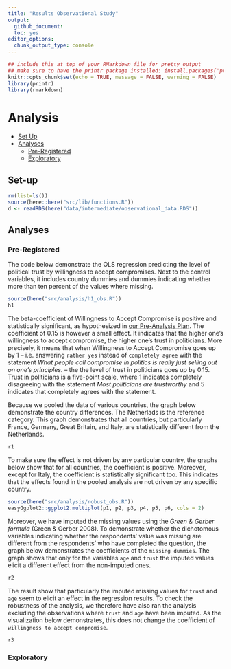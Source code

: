 ```yaml
---
title: "Results Observational Study"
output:
  github_document:
  toc: yes
editor_options: 
  chunk_output_type: console
---
```


```r
## include this at top of your RMarkdown file for pretty output
## make sure to have the printr package installed: install.packages('printr')
knitr::opts_chunk$set(echo = TRUE, message = FALSE, warning = FALSE)
library(printr)
library(rmarkdown)
```
# Analysis
- [Set Up](#set-up)
- [Analyses](#analysis)
  - [Pre-Registered](#pre-registered)
  - [Exploratory](#exploratory)

## Set-up
```r
rm(list=ls())
source(here::here("src/lib/functions.R"))
d <- readRDS(here("data/intermediate/observational_data.RDS"))
```

## Analyses

### Pre-Registered
The code below demonstrate the OLS regression predicting the level of political trust by willingness to accept compromises.
Next to the control variables, it includes country dummies and dummies indicating whether more than ten percent of the values where missing.

```r
source(here("src/analysis/h1_obs.R"))
h1
```

The beta-coefficient of Willingness to Accept Compromise is positive and statistically significant, as hypothesized in [our Pre-Analysis Plan](https://osf.io/h29j3).
The coefficient of 0.15 is however a small effect. 
It indicates that the higher one's willingness to accept compromise, the higher one's trust in politicians.
More precisely, it means that when Willingness to Accept Compromise goes up by 1 -- i.e. answering `rather yes` instead of `completely agree` with the statement _What people call compromise in politics is really just selling out on one's principles._ -- the the level of trust in politicians goes up by 0.15.
Trust in politicians is a five-point scale, where 1 indicates completely disagreeing with the statement _Most politicians are trustworthy_ and 5 indicates that completely agrees with the statement.

Because we pooled the data of various countries, the graph below demonstrate the country differences. 
The Netherlads is the reference category.
This graph demonstrates that all countries, but particularly France, Germany, Great Britain, and Italy, are statistically different from the Netherlands.

```r
r1
```

To make sure the effect is not driven by any particular country, the graphs below show that for all countries, the coefficient is positive.
Moreover, except for Italy, the coefficient is statistically significant too.
This indicates that the effects found in the pooled analysis are not driven by any specific country.
```r
source(here("src/analysis/robust_obs.R"))
easyGgplot2::ggplot2.multiplot(p1, p2, p3, p4, p5, p6, cols = 2)
```

Moreover, we have imputed the missing values using the _Green \& Gerber formula_ (Green \& Gerber 2008). 
To demonstrate whether the dichotomous variables indicating whether the respondents' value was missing are different from the respondents' who have completed the question, the graph below demonstrates the coefficients of the `missing dummies`.
The graph shows that only for the variables `age` and `trust` the imputed values elicit a different effect from the non-imputed ones. 

```r
r2
```

The result show that particularly the imputed missing values for `trust` and `age` seem to elicit an effect in the regression results.
To check the robustness of the analysis, we therefore have also ran the analysis excluding the observations where `trust` and `age` have been imputed.
As the visualization below demonstrates, this does not change the coefficient of `willingness to accept compromise`.

```r
r3
```


### Exploratory